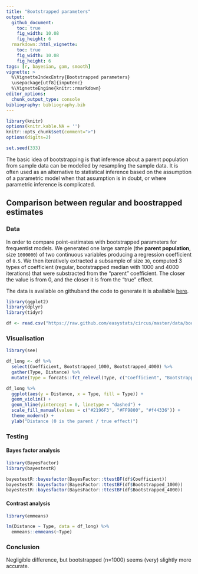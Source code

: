 ```yaml
---
title: "Bootstrapped parameters"
output: 
  github_document:
    toc: true
    fig_width: 10.08
    fig_height: 6
  rmarkdown::html_vignette:
    toc: true
    fig_width: 10.08
    fig_height: 6
tags: [r, bayesian, gam, smooth]
vignette: >
  %\VignetteIndexEntry{Bootstrapped parameters}
  \usepackage[utf8]{inputenc}
  %\VignetteEngine{knitr::rmarkdown}
editor_options: 
  chunk_output_type: console
bibliography: bibliography.bib
---
```


```r
library(knitr)
options(knitr.kable.NA = '')
knitr::opts_chunk$set(comment=">")
options(digits=2)

set.seed(333)
```


The basic idea of bootstrapping is that inference about a parent population from sample data can be modelled by resampling the sample data. It is often used as an alternative to statistical inference based on the assumption of a parametric model when that assumption is in doubt, or where parametric inference is complicated.

## Comparison between regular and boostrapped estimates

### Data

In order to compare point-estimates with bootstrapped parameters for frequentist models. We generated one large sample (the **parent population**, size `1000000`) of two continuous variables producing a regression coefficient of `0.5`. We then iteratively extracted a subsample of size `30`, computed 3 types of coefficient (regular, bootstrapped median with 1000 and 4000 iterations) that were substracted from the "parent" coefficient. The closer the value is from 0, and the closer it is from the "true" effect.

The data is available on githuband the code to generate it is abailable [here](https://easystats.github.io/circus/articles/bootstrapped.html).


```r
library(ggplot2)
library(dplyr)
library(tidyr)

df <- read.csv("https://raw.github.com/easystats/circus/master/data/bootstrapped.csv")
```


### Visualisation
```r
library(see)

df_long <- df %>%
  select(Coefficient, Bootstrapped_1000, Bootstrapped_4000) %>%
  gather(Type, Distance) %>%
  mutate(Type = forcats::fct_relevel(Type, c("Coefficient", "Bootstrapped_1000", "Bootstrapped_4000")))

df_long %>% 
  ggplot(aes(y = Distance, x = Type, fill = Type)) +
  geom_violin() +
  geom_hline(yintercept = 0, linetype = "dashed") +
  scale_fill_manual(values = c("#2196F3", "#FF9800", "#f44336")) +
  theme_modern() +
  ylab("Distance (0 is the parent / true effect)")
```


### Testing

#### Bayes factor analysis
```r
library(BayesFactor)
library(bayestestR)

bayestestR::bayesfactor(BayesFactor::ttestBF(df$Coefficient))
bayestestR::bayesfactor(BayesFactor::ttestBF(df$Bootstrapped_1000))
bayestestR::bayesfactor(BayesFactor::ttestBF(df$Bootstrapped_4000))
```

#### Contrast analysis
```r
library(emmeans)

lm(Distance ~ Type, data = df_long) %>% 
  emmeans::emmeans(~Type)
```


### Conclusion 

Negligible difference, but bootstrapped (n=1000) seems (very) slightly more accurate.
